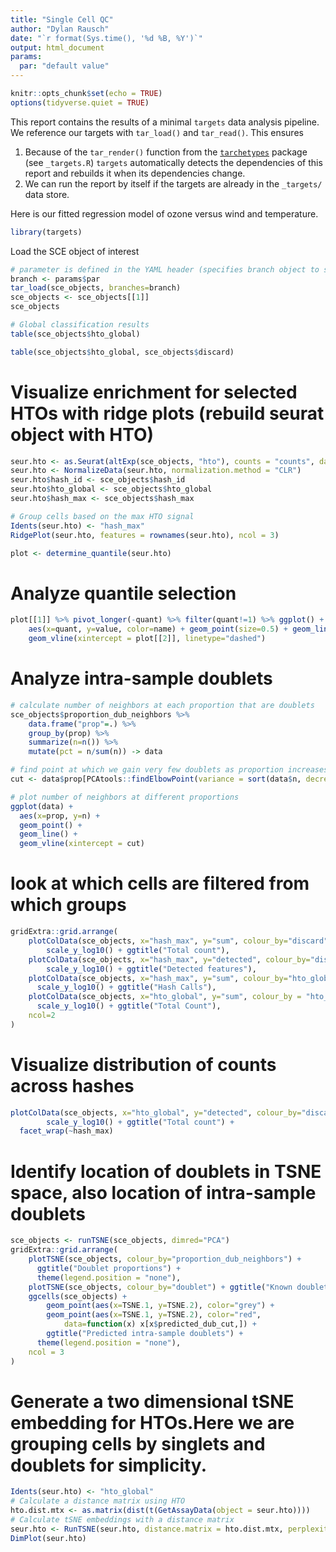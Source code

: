 ```yaml
---
title: "Single Cell QC"
author: "Dylan Rausch"
date: "`r format(Sys.time(), '%d %B, %Y')`"
output: html_document
params:
  par: "default value"
---
```


```r
knitr::opts_chunk$set(echo = TRUE)
options(tidyverse.quiet = TRUE)
```

This report contains the results of a minimal `targets` data analysis pipeline. We reference our targets with `tar_load()` and `tar_read()`. This ensures

1. Because of the `tar_render()` function from the [`tarchetypes`](https://wlandau.github.io/tarchetypes) package (see `_targets.R`) `targets` automatically detects the dependencies of this report and rebuilds it when its dependencies change.
1. We can run the report by itself if the targets are already in the `_targets/` data store.

Here is our fitted regression model of ozone versus wind and temperature.

```r
library(targets)
```

Load the SCE object of interest
```r
# parameter is defined in the YAML header (specifies branch object to select)
branch <- params$par
tar_load(sce_objects, branches=branch)
sce_objects <- sce_objects[[1]]
sce_objects
```

```r
# Global classification results
table(sce_objects$hto_global)
```

```r
table(sce_objects$hto_global, sce_objects$discard)
```

# Visualize enrichment for selected HTOs with ridge plots (rebuild seurat object with HTO)
```r
seur.hto <- as.Seurat(altExp(sce_objects, "hto"), counts = "counts", data=NULL)
seur.hto <- NormalizeData(seur.hto, normalization.method = "CLR")
seur.hto$hash_id <- sce_objects$hash_id
seur.hto$hto_global <- sce_objects$hto_global
seur.hto$hash_max <- sce_objects$hash_max

# Group cells based on the max HTO signal
Idents(seur.hto) <- "hash_max"
RidgePlot(seur.hto, features = rownames(seur.hto), ncol = 3)
```

```r
plot <- determine_quantile(seur.hto)
```

# Analyze quantile selection
```r
plot[[1]] %>% pivot_longer(-quant) %>% filter(quant!=1) %>% ggplot() + 
    aes(x=quant, y=value, color=name) + geom_point(size=0.5) + geom_line() +
    geom_vline(xintercept = plot[[2]], linetype="dashed")
```

# Analyze intra-sample doublets
```r
# calculate number of neighbors at each proportion that are doublets
sce_objects$proportion_dub_neighbors %>% 
    data.frame("prop"=.) %>% 
    group_by(prop) %>% 
    summarize(n=n()) %>% 
    mutate(pct = n/sum(n)) -> data 

# find point at which we gain very few doublets as proportion increases 
cut <- data$prop[PCAtools::findElbowPoint(variance = sort(data$n, decreasing = T))+1]

# plot number of neighbors at different proportions
ggplot(data) + 
  aes(x=prop, y=n) +
  geom_point() +
  geom_line() +
  geom_vline(xintercept = cut)
```

# look at which cells are filtered from which groups
```r
gridExtra::grid.arrange(
    plotColData(sce_objects, x="hash_max", y="sum", colour_by="discard") +
        scale_y_log10() + ggtitle("Total count"),
    plotColData(sce_objects, x="hash_max", y="detected", colour_by="discard") +
        scale_y_log10() + ggtitle("Detected features"),
    plotColData(sce_objects, x="hash_max", y="sum", colour_by="hto_global") + 
      scale_y_log10() + ggtitle("Hash Calls"),
    plotColData(sce_objects, x="hto_global", y="sum", colour_by = "hto_global") + 
      scale_y_log10() + ggtitle("Total Count"),
    ncol=2
)
```

# Visualize distribution of counts across hashes
```r
plotColData(sce_objects, x="hto_global", y="detected", colour_by="discard", other_fields = "hash_max") +
        scale_y_log10() + ggtitle("Total count") +
  facet_wrap(~hash_max)
```

# Identify location of doublets in TSNE space, also location of intra-sample doublets
```r
sce_objects <- runTSNE(sce_objects, dimred="PCA")
gridExtra::grid.arrange(
    plotTSNE(sce_objects, colour_by="proportion_dub_neighbors") + 
      ggtitle("Doublet proportions") +
      theme(legend.position = "none"),
    plotTSNE(sce_objects, colour_by="doublet") + ggtitle("Known doublets"),
    ggcells(sce_objects) +
        geom_point(aes(x=TSNE.1, y=TSNE.2), color="grey") +
        geom_point(aes(x=TSNE.1, y=TSNE.2), color="red", 
            data=function(x) x[x$predicted_dub_cut,]) +
        ggtitle("Predicted intra-sample doublets") +
      theme(legend.position = "none"),
    ncol = 3     
)
```

# Generate a two dimensional tSNE embedding for HTOs.Here we are grouping cells by singlets and doublets for simplicity.
```r
Idents(seur.hto) <- "hto_global"
# Calculate a distance matrix using HTO
hto.dist.mtx <- as.matrix(dist(t(GetAssayData(object = seur.hto))))
# Calculate tSNE embeddings with a distance matrix
seur.hto <- RunTSNE(seur.hto, distance.matrix = hto.dist.mtx, perplexity = 100)
DimPlot(seur.hto)
```




